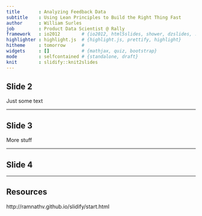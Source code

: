 ```yaml
---
title       : Analyzing Feedback Data 
subtitle    : Using Lean Principles to Build the Right Thing Fast
author      : William Surles
job         : Product Data Scientist @ Rally
framework   : io2012        # {io2012, html5slides, shower, dzslides, ...}
highlighter : highlight.js  # {highlight.js, prettify, highlight}
hitheme     : tomorrow      # 
widgets     : []            # {mathjax, quiz, bootstrap}
mode        : selfcontained # {standalone, draft}
knit        : slidify::knit2slides
--- 
```


## Slide 2

Just some text

---

## Slide 3

More stuff

---

## Slide 4

---
## Resources
http://ramnathv.github.io/slidify/start.html



